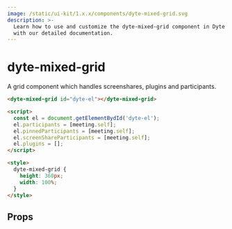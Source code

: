 ```yaml
---
image: /static/ui-kit/1.x.x/components/dyte-mixed-grid.svg
description: >-
  Learn how to use and customize the dyte-mixed-grid component in Dyte's UI Kit
  with our detailed documentation.
---
```


# dyte-mixed-grid

A grid component which handles screenshares, plugins and participants.

```html
<dyte-mixed-grid id="dyte-el"></dyte-mixed-grid>

<script>
  const el = document.getElementBydId('dyte-el');
  el.participants = [meeting.self];
  el.pinnedParticipants = [meeting.self];
  el.screenShareParticipants = [meeting.self];
  el.plugins = [];
</script>

<style>
  dyte-mixed-grid {
    height: 360px;
    width: 100%;
  }
</style>
```

## Props

<PropsTable of="dyte-mixed-grid" />

<head>
  <title>UI Kit dyte-mixed-grid</title>
</head>
